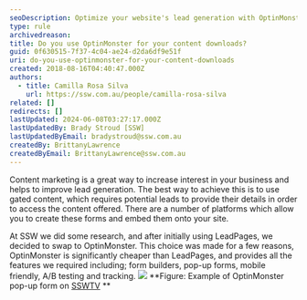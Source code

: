 ```yaml
---
seoDescription: Optimize your website's lead generation with OptinMonster, a feature-rich platform for creating gated content and pop-up forms.
type: rule
archivedreason:
title: Do you use OptinMonster for your content downloads?
guid: 0f630515-7f37-4c04-ae24-d2da6df9e51f
uri: do-you-use-optinmonster-for-your-content-downloads
created: 2018-08-16T04:40:47.000Z
authors:
  - title: Camilla Rosa Silva
    url: https://ssw.com.au/people/camilla-rosa-silva
related: []
redirects: []
lastUpdated: 2024-06-08T03:27:17.000Z
lastUpdatedBy: Brady Stroud [SSW]
lastUpdatedByEmail: bradystroud@ssw.com.au
createdBy: BrittanyLawrence
createdByEmail: BrittanyLawrence@ssw.com.au
---
```


Content marketing is a great way to increase interest in your business and helps to improve lead generation.
The best way to achieve this is to use gated content, which requires potential leads to provide their details in order to access the content offered. There are a number of platforms which allow you to create these forms and embed them onto your site.

At SSW we did some research, and after initially using LeadPages, we decided to swap to OptinMonster. This choice was made for a few reasons, OptinMonster is significantly cheaper than LeadPages, and provides all the features we required including; form builders, pop-up forms, mobile friendly, A/B testing and tracking.
![](/uploads/rules/do-you-use-optinmonster-for-your-content-downloads/example-OptinMonster.png) **Figure: Example of OptinMonster pop-up form on [SSWTV](https://tv.ssw.com/)
**
